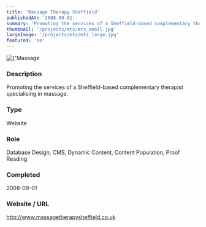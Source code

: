 ```yaml
---
title: 'Massage Therapy Sheffield'
publishedAt: '2008-09-01'
summary: 'Promoting the services of a Sheffield-based complementary therapist specialising in massage.'
thumbnail: '/projects/mts/mts_small.jpg'
largeImage: '/projects/mts/mts_large.jpg'
featured: 'no'
---
```


<div className="relative w-full h-[400px] sm:h-[600px] md:h-[760px] lg:h-[920px]">
  <Image
    alt={'Massage Therapy Sheffield'}
    src={'/projects/mts/mts.jpg'}
    sizes="(max-width: 640px) 100%, 100%"
    fill={true}
    priority
    style={{
      objectFit: 'contain'
    }}
  />
</div>

### Description

Promoting the services of a Sheffield-based complementary therapist specialising in massage.


### Type

Website

### Role

Database Design, CMS, Dynamic Content, Content Population, Proof Reading

### Completed
2008-09-01

### Website / URL
http://www.massagetherapysheffield.co.uk


